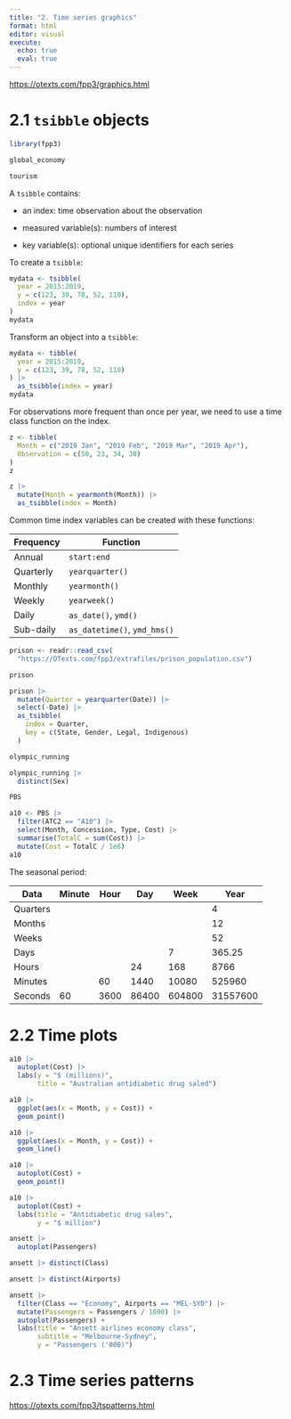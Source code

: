 ```yaml
---
title: "2. Time series graphics"
format: html
editor: visual
execute: 
  echo: true
  eval: true
---
```


<https://otexts.com/fpp3/graphics.html>

# 2.1 `tsibble` objects

```r
library(fpp3)
```

```r
global_economy
```

```r
tourism
```

A `tsibble` contains:

-   an index: time observation about the observation

-   measured variable(s): numbers of interest

-   key variable(s): optional unique identifiers for each series

To create a `tsibble`:

```r
mydata <- tsibble(
  year = 2015:2019,
  y = c(123, 39, 78, 52, 110),
  index = year
)
mydata
```

Transform an object into a `tsibble`:

```r
mydata <- tibble(
  year = 2015:2019,
  y = c(123, 39, 78, 52, 110)
) |> 
  as_tsibble(index = year)
mydata
```

For observations more frequent than once per year, we need to use a time class function on the index.

```r
z <- tibble(
  Month = c("2019 Jan", "2019 Feb", "2019 Mar", "2019 Apr"),
  Observation = c(50, 23, 34, 30)
)
z
```

```r
z |> 
  mutate(Month = yearmonth(Month)) |> 
  as_tsibble(index = Month)
```

Common time index variables can be created with these functions:

| Frequency | Function                     |
|-----------|------------------------------|
| Annual    | `start:end`                  |
| Quarterly | `yearquarter()`              |
| Monthly   | `yearmonth()`                |
| Weekly    | `yearweek()`                 |
| Daily     | `as_date()`, `ymd()`         |
| Sub-daily | `as_datetime()`, `ymd_hms()` |

```r
prison <- readr::read_csv(
  "https://OTexts.com/fpp3/extrafiles/prison_population.csv")
```

```r
prison
```

```r
prison |> 
  mutate(Quarter = yearquarter(Date)) |> 
  select(-Date) |> 
  as_tsibble(
    index = Quarter,
    key = c(State, Gender, Legal, Indigenous)
  )
```

```r
olympic_running
```

```r
olympic_running |> 
  distinct(Sex)
```

```r
PBS
```

```r
a10 <- PBS |> 
  filter(ATC2 == "A10") |> 
  select(Month, Concession, Type, Cost) |> 
  summarise(TotalC = sum(Cost)) |> 
  mutate(Cost = TotalC / 1e6)
a10
```

The seasonal period:

| Data     | Minute | Hour | Day   | Week   | Year     |
|----------|--------|------|-------|--------|----------|
| Quarters |        |      |       |        | 4        |
| Months   |        |      |       |        | 12       |
| Weeks    |        |      |       |        | 52       |
| Days     |        |      |       | 7      | 365.25   |
| Hours    |        |      | 24    | 168    | 8766     |
| Minutes  |        | 60   | 1440  | 10080  | 525960   |
| Seconds  | 60     | 3600 | 86400 | 604800 | 31557600 |

# 2.2 Time plots

```r
a10 |> 
  autoplot(Cost) |> 
  labs(y = "$ (millions)",
       title = "Australian antidiabetic drug saled")
```

```r
a10 |> 
  ggplot(aes(x = Month, y = Cost)) +
  geom_point()
```

```r
a10 |> 
  ggplot(aes(x = Month, y = Cost)) +
  geom_line()
```

```r
a10 |> 
  autoplot(Cost) +
  geom_point()
```

```r
a10 |> 
  autoplot(Cost) +
  labs(title = "Antidiabetic drug sales",
       y = "$ million")
```

```r
ansett |> 
  autoplot(Passengers)
```

```r
ansett |> distinct(Class)
```

```r
ansett |> distinct(Airports)
```

```r
ansett |> 
  filter(Class == "Economy", Airports == "MEL-SYD") |> 
  mutate(Passengers = Passengers / 1000) |> 
  autoplot(Passengers) +
  labs(title = "Ansett airlines economy class",
       subtitle = "Melbourne-Sydney",
       y = "Passengers ('000)")
```

# 2.3 Time series patterns

<https://otexts.com/fpp3/tspatterns.html>
